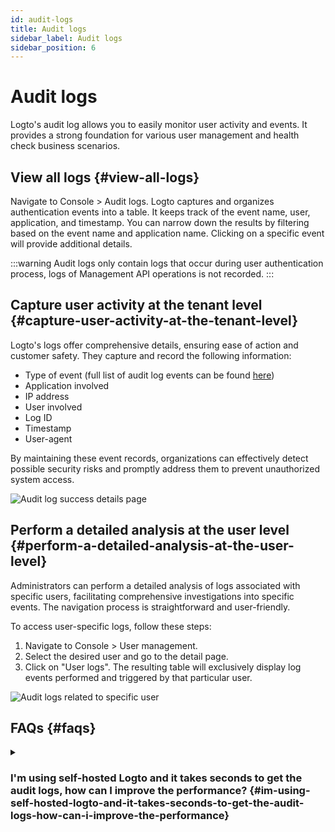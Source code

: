 ```yaml
---
id: audit-logs
title: Audit logs
sidebar_label: Audit logs
sidebar_position: 6
---
```


# Audit logs

Logto's audit log allows you to easily monitor user activity and events. It provides a strong foundation for various user management and health check business scenarios.

## View all logs \{#view-all-logs}

Navigate to <CloudLink to="/audit-logs">Console > Audit logs</CloudLink>. Logto captures and organizes authentication events into a table. It keeps track of the event name, user, application, and timestamp. You can narrow down the results by filtering based on the event name and application name. Clicking on a specific event will provide additional details.

:::warning
Audit logs only contain logs that occur during user authentication process, logs of Management API operations is not recorded.
:::

## Capture user activity at the tenant level \{#capture-user-activity-at-the-tenant-level}

Logto's logs offer comprehensive details, ensuring ease of action and customer safety. They capture and record the following information:

- Type of event (full list of audit log events can be found [here](https://github.com/logto-io/logto/blob/master/packages/console/src/consts/logs.ts))
- Application involved
- IP address
- User involved
- Log ID
- Timestamp
- User-agent

By maintaining these event records, organizations can effectively detect possible security risks and promptly address them to prevent unauthorized system access.

<img src="/img/assets/audit-log-success-details-page.png" alt="Audit log success details page" />

## Perform a detailed analysis at the user level \{#perform-a-detailed-analysis-at-the-user-level}

Administrators can perform a detailed analysis of logs associated with specific users, facilitating comprehensive investigations into specific events. The navigation process is straightforward and user-friendly.

To access user-specific logs, follow these steps:

1. Navigate to <CloudLink to="/users">Console > User management</CloudLink>.
2. Select the desired user and go to the detail page.
3. Click on "User logs". The resulting table will exclusively display log events performed and triggered by that particular user.

<img
  src="/img/assets/audit-logs-related-to-specific-user.png"
  alt="Audit logs related to specific user"
/>

## FAQs \{#faqs}

<details>
<summary>

### I'm using self-hosted Logto and it takes seconds to get the audit logs, how can I improve the performance? \{#im-using-self-hosted-logto-and-it-takes-seconds-to-get-the-audit-logs-how-can-i-improve-the-performance}

</summary>

OSS users should add cronjob to clean up out-dated audit logs regularly.

</details>
